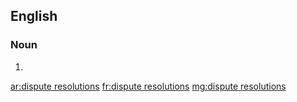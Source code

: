 ==English==

===Noun===
{{head|en|noun plural form}}

# {{plural of|dispute resolution|lang=en}}

[[ar:dispute resolutions]]
[[fr:dispute resolutions]]
[[mg:dispute resolutions]]